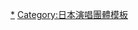 {{Navbox Musical artist
| name       = Official髭男dism
| title      = [[Official髭男dism]]
| state = {{{state|autocollapse}}}
| bodyclass = hlist
| background = group_or_band
| above      =  

*藤原聡
*小笹大輔
*楢﨑誠
*松浦匡希

| group1     = 錄音室專輯
| list1      =

*《{{link-ja|Escaparade|エスカパレード}}》
*《{{link-ja|Traveler (專輯)|Traveler (アルバム)|Traveler}}》

| group2     = 迷你專輯
| list2      =

*《{{link-ja|ラブとピースは君の中}}》
*《{{link-ja|MAN IN THE MIRROR}}》
*《{{link-ja|What's Going On?}}》
*《{{link-ja|レポート (迷你專輯)|レポート (アルバム)|レポート}}》
*《{{link-ja|Stand By You (迷你專輯)|Stand By You EP|Stand By You}}》
*《{{link-ja|HELLO (迷你專輯)|HELLO EP|HELLO}}》

| group3     = 單曲
| list3      = 

*{{单双书号转换|{{link-ja|無可置疑|ノーダウト}}}}
*{{单双书号转换|[[Pretender]]}}
*{{单双书号转换|{{link-ja|宿命 (Official髭男dism單曲)|宿命 (曲)|宿命}}}}
*{{单双书号转换|{{link-ja|I LOVE...|I LOVE...}}}}

| group4     = 合作單曲
| list4      = 

*{{单双书号转换|{{lang|ja|恋の最chu!/不器用な二人で}}}}

| group8     = 影像作品
| list8      =

*[[Official髭男dism one-man tour 2019 @日本武道館]]

| group9     = 廣播電台
| list9      =

*[[MUSIC FREAKS]]（藤原のみ)
*[[楢崎誠のロヂウラベース]]（楢崎のみ）
*[[SCHOOL OF LOCK!]]（[[ARTIST LOCKS!]]）

| group10    = 相關條目
| list10     =

*[[島根大學]]
*[[波麗佳音]]
*[[ラストラム・ミュージックエンタテインメント]]
*[[行骗天下JP|-{zh-hans:行骗天下JP; zh-hk:信用欺詐師JP; zh-cn:行骗天下JP; zh-tw:信用詐欺師JP;}-]]

}}
<noinclude>
{{collapsible option}}
[[Category:Official髭男dism|*]]
[[Category:日本演唱團體模板]]
</noinclude>